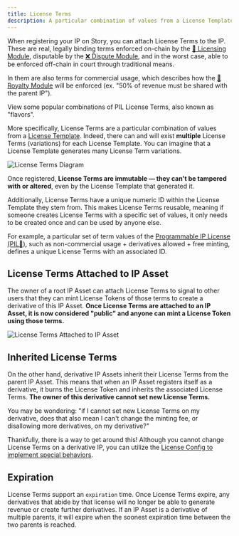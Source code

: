 ```yaml
---
title: License Terms
description: A particular combination of values from a License Template that define how others can interact with your IP
---
```


When registering your IP on Story, you can attach License Terms to the IP. These are real, legally binding terms enforced on-chain by the [📜 Licensing Module](/concepts/licensing-module/overview), disputable by the [❌ Dispute Module](/concepts/dispute-module/overview), and in the worst case, able to be enforced off-chain in court through traditional means.

In them are also terms for commercial usage, which describes how the [💸 Royalty Module](/concepts/royalty-module/overview) will be enforced (ex. "50% of revenue must be shared with the parent IP").

<CardGroup cols={1}>
  <Card
    title="Example License Terms"
    href="/concepts/programmable-ip-license/pil-flavors"
    icon="ice-cream"
  >
    View some popular combinations of PIL License Terms, also known as
    "flavors".
  </Card>
</CardGroup>

More specifically, License Terms are a particular combination of values from a [License Template](/concepts/licensing-module/license-template). Indeed, there can and will exist **multiple** License Terms (variations) for each License Template. You can imagine that a License Template generates many License Term variations.

<img
  src="https://files.readme.io/62ee532-Screenshot_2024-05-07_at_17.59.18.png"
  alt="License Terms Diagram"
  className="mx-auto"
/>

Once registered, **License Terms are immutable — they can't be tampered with or altered**, even by the License Template that generated it.

Additionally, License Terms have a unique numeric ID within the License Template they stem from. This makes License Terms reusable, meaning if someone creates License Terms with a specific set of values, it only needs to be created once and can be used by anyone else.

For example, a particular set of term values of the [Programmable IP License (PIL💊)](/concepts/programmable-ip-license/overview), such as non-commercial usage + derivatives allowed + free minting, defines a unique License Terms with an associated ID.

## License Terms Attached to IP Asset

The owner of a root IP Asset can attach License Terms to signal to other users that they can mint License Tokens of those terms to create a derivative of this IP Asset. **Once License Terms are attached to an IP Asset, it is now considered "public" and anyone can mint a License Token using those terms.**

<img
  src="https://files.readme.io/39a365f-Screenshot_2024-05-07_at_18.43.38.png"
  alt="License Terms Attached to IP Asset"
  className="mx-auto"
/>

## Inherited License Terms

On the other hand, derivative IP Assets inherit their License Terms from the parent IP Asset. This means that when an IP Asset registers itself as a derivative, it burns the License Token and inherits the associated License Terms. **The owner of this derivative cannot set new License Terms.**

<Note>

You may be wondering: "if I cannot set new License Terms on my derivative, does that also mean I can't change the minting fee, or disallowing more derivatives, on my derivative?"

Thankfully, there is a way to get around this! Although you cannot change License Terms on a derivative IP, you can utilize the [License Config to implement special behaviors](/concepts/licensing-module/license-config-hook).

</Note>

## Expiration

License Terms support an `expiration` time. Once License Terms expire, any derivatives that abide by that license will no longer be able to generate revenue or create further derivatives. If an IP Asset is a derivative of multiple parents, it will expire when the soonest expiration time between the two parents is reached.
